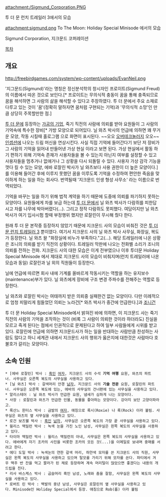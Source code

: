 attachment:/Sigmund_Corporation.PNG

투 더 문 런치 트레일러 3에서의 모습

attachment:sigmund.png
To The Moon: Holiday Special Minisode 에서의 모습

Sigmund Corporation, 지크문드 코퍼레이션

[[목차]]

== 개요 ==
http://freebirdgames.com/system/wp-content/uploads/EvanNeil.png

'지그문드(Sigmund)'라는 명칭은 정신분석학의 창시자인 프로이트(Sigmund Freud)의 이름에서 따온 것으로 보인다.[* 프로이트는 무의식적 충동이 꿈을 통해 충족되므로 꿈을 해석하면 그 사람의 삶을 해석할 수 있다고 주장하였다. 투 더 문에서 주요 소재로 다루고 있는 것이 '꿈'(정확히 말하자면 꿈처럼 구현되는 기억)과 '무의식적 소망'인 만큼 상당히 주목할만한 점.]

[[투 더 문]]에 등장하는 [[가공의 기업]], 죽기 직전의 사람에 의뢰를 받아 요원들이 그 사람의 기억속에 특수한 장비[* 가방 모양으로 되어있다. 닐 와츠 박사의 언급에 의하면 꽤 무거운 모양, 작동 시킬때 홀로그램 으로 화면이 표시된다. ~~오오 [[오버테크놀러지]] 오오~~ [[인셉션]]에 나오는 드림 머신을 연상시킨다. 사실 직접 기억에 들어간다기 보단 저 장비가 그 사람의 기억을 읽어내 만들어낸 가상 현실 이라고 보면 된다. 가상 현실에서 활동 하기 편하기 위해 기억속 존재가 사용자들을 볼 수 있는지 아닌지 여부를 설정할 수 있고 사용자들을 멈추거나 없애거나 그 상황을 다시 되돌릴 수 있다. 사용자 가상 감각 기능을 껏다 킬 수 있는 모양, 에바 로잘린 박사가 닐 와츠보다 사용 권한이 더 높은 모양이다.]를 이용해 들어간 후에 이루지 못했던 꿈을 이루도록 기억을 수정하여 편안한 죽음을 맞이하게 하는 일을 하는 회사다. 번역될때 '지크문드 인생 형성 사무소' 라는 이름으로 번역되었다.

기억을 바꾸는 일을 하기 위해 법적 계약을 하기 때문에 도중에 의뢰를 파기하지 못하는 모양이다. 요원들에게 차를 보급 하는데 [[투 더 문]]에서 닐 와츠 박사가 다람쥐를 피한답 시고 차를 나무에 박아버렸다(…). 그리고 정작 다람쥐도 못피했다. 여담이지만 닐 와츠 박사가 여기 입사시험 할때 부정행위 했지만 로잘린이 무시해 줬다 한다.

원래 투 더 문 본작중 등장하지 않았기 때문에 지크문드 사의 모습이 비춰진 것은 [http://youtu.be/y9Vo4m2yiIo 투 더 문 런치 트레일러 3] 뿐이였다. 여기서 지크문드 사의 닐 와츠 박사 사무실, 화장실, 복도가 등장한다. 닐 와츠 왈 "화장실에 비누가 부족하다."고(…). 해당 트레일러에 나온 상황은 조니의 의뢰를 받기 직전의 상황이다. 트레일러 막판에 나오는 전화벨 소리가 조니의 의뢰를 전하는 전화. 지크문드 사의 대한 모습은 이게 전부였으나 이후 투더문 Holiday Special Minisode 에서 제대로 지크문드 사의 모습이 비춰지며(런치 트레일러에 나온 모습과 동일) 로잘린과 닐 외의 직원들이 등장한다.

닐에 언급에 따르면 회사 내에 기계를 올바르게 작동시키는 역할을 하는 유지보수(maintenance)부가 있다. 닐 와츠에게 장비에 구조 변경 주파수를 전해주는 역할로 등장한다.

닐 와츠와 로잘린 박사는 여태까지 받은 의뢰중 실패한건 없는 모양이다. 다만 이례적으로 엄청 피말리게 힘들었던 의뢰는 노라건[* 와츠 박사가 중간에 언급한다.]과 [[투 더 문|조니건]]

투 더 문 Holiday Special Minisode에서 밝혀진 바에 의하면, 이 지크문드 사는 죽기 직전의 사람의 기억을 조작하는 것이 (비록 그 사람이 의뢰한 것이라 하더라도) 진실을 모르고 죽게 된다는 점에서 인권적으로 문제된다고 하여 일부 사람들에게 시위를 받고 있다. 로잘린에 언급에 의하면 지크문드사가 하는 일을 반대하는 사람만큼 찬성하는 사람도 많다고 하니 세계관 내에서 지크문드 사의 행위가 옳은지에 대한것은 사람마다 호불호가 갈리는 모양이다.

== 소속 인원 ==
 * [에바 로잘린] 박사 : [[흑인]] [[여자]], 지크문드 사의 수석 '''기억 여행''' 요원, 와츠의 파트너. 사무실은 오른쪽 복도의 사무실을 사용하고 있다.
 * [닐 와츠] 박사 : 갈색머리 안경 [[남자]], 지크문드 사의 '''기술 전문''' 요원, 로잘린의 파트너. 사무실은 오른쪽 복도에 있는, 에바의 사무실의 건너편에 있는 사무실을 사용하고 있다.
 * 알리스테어 : 닐 와츠 박사가 언급한 요원, 냄새가 심하게 나는 모양이다.
 * 사장 : 로잘린과 와츠가 언급한 인물, 동물을 좋아하는 모양이다. 강아지 보단 고양이파라고.
 * 록산느 윈터스 박사 : 금발의 [[여자]], 애칭으로 록시(Roxie) 나 록(Rock) 이라 불림. 사무실은 와츠의 옆 사무실을 사용하고 있다.
 * 로건 보즈웰 박사 : [[흑인]] [[남자]], 사무실은 오른쪽 복도의 가장 끝 사무실을 사용하고 있다.
 * 윌리스 맥밀런 박사 : 녹색 눈을 가진 노인 남성, 사무실은 왼쪽 복도의 사무실을 사용하고 있다.
 * 타이마 맥밀런 박사 : 윌리스 맥밀런의 아내, 사무실은 왼쪽 복도의 사무실을 사용하고 있다. 에바에게 자기 조카의 사진을 비롯한 조카의 모든 것(...)을 이메일로 보내며 중매를 서려고 한다. 
 * 에디 도일 박사 : 녹색눈의 연한 갈색 머리, 하얀색 모자를 쓴 지크문드 사의 직원, 사무실은 왼쪽 복도의 사무실을 사용하고 있으며 탈모를 가리기 위해 모자를 쓴다. 파티에서 겨우 맥주 반 잔을 먹고 꽐라가 된 채로 등장하며 계속 머리털이 많았으면 좋겠다는 내용의 개드립을 친다.
 * 리사 바스케스 박사 : 곱슬머리 흑인 남성, 노래와 춤을 잘함, 사무실은 왼쪽 복도의 사무실을 사용하고 있다.
 * 로버트 린 박사 : 백발의 중년 남성, 사무실은 로잘린의 옆 사무실을 사용하고 있다. Minisode인 Holiday Special에서 등장. 애칭으로 Rob(롭) 이라 불림
